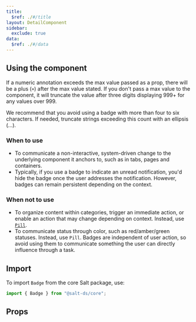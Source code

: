 ```yaml
---
title:
  $ref: ./#/title
layout: DetailComponent
sidebar:
  exclude: true
data:
  $ref: ./#/data
---
```


## Using the component

If a numeric annotation exceeds the max value passed as a prop, there will be a plus (`+`) after the max value stated. If you don't pass a max value to the component, it will truncate the value after three digits displaying 999+ for any values over 999.

We recommend that you avoid using a badge with more than four to six characters. If needed, truncate strings exceeding this count with an ellipsis (…).

### When to use

- To communicate a non-interactive, system-driven change to the underlying component it anchors to, such as in tabs, pages and containers.
- Typically, if you use a badge to indicate an unread notification, you'd hide the badge once the user addresses the notification. However, badges can remain persistent depending on the context.

### When not to use

- To organize content within categories, trigger an immediate action, or enable an action that may change depending on context. Instead, use [`Pill`](../pill).
- To communicate status through color, such as red/amber/green statuses. Instead, use `Pill`. Badges are independent of user action, so avoid using them to communicate something the user can directly influence through a task.

## Import

To import `Badge` from the core Salt package, use:

```js
import { Badge } from "@salt-ds/core";
```

## Props

<PropsTable componentName="Badge" packageName="core" />
